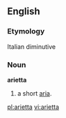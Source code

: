 ==English==

===Etymology===
Italian diminutive

===Noun===
'''arietta'''

# a short [[aria]].

[[pl:arietta]]
[[vi:arietta]]